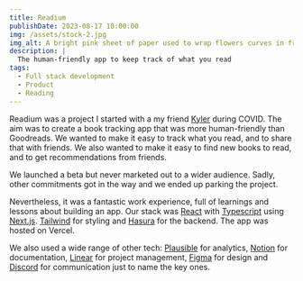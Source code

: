 ```yaml
---
title: Readium
publishDate: 2023-08-17 10:00:00
img: /assets/stock-2.jpg
img_alt: A bright pink sheet of paper used to wrap flowers curves in front of rich blue background
description: |
  The human-friendly app to keep track of what you read
tags:
  - Full stack development
  - Product
  - Reading
---
```


Readium was a project I started with a my friend [Kyler](https://www.kyler.design/) during COVID. The aim was to create a book tracking app that was more human-friendly than Goodreads. We wanted to make it easy to track what you read, and to share that with friends. We also wanted to make it easy to find new books to read, and to get recommendations from friends.

We launched a beta but never marketed out to a wider audience. Sadly, other commitments got in the way and we ended up parking the project.

Nevertheless, it was a fantastic work experience, full of learnings and lessons about 
building an app. Our stack was [React](https://react.dev/) with [Typescript](https://www.typescriptlang.org/) using [Next.js](https://nextjs.org/). [Tailwind](https://tailwindcss.com/) for styling and [Hasura](https://hasura.io/) for the backend. The app was hosted on Vercel.

We also used a wide range of other tech: [Plausible](https://plausible.io/) for analytics, [Notion](https://www.notion.so/product)
for documentation, [Linear](https://linear.app/) for project management, [Figma](https://www.figma.com/) for design and [Discord](https://discord.com/) for communication just to name the key ones.
